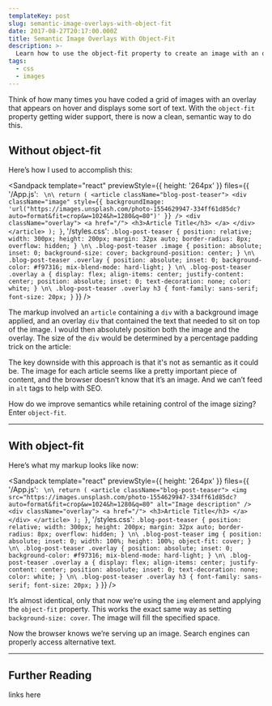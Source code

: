 ```yaml
---
templateKey: post
slug: semantic-image-overlays-with-object-fit
date: 2017-08-27T20:17:00.000Z
title: Semantic Image Overlays With Object-Fit
description: >-
  Learn how to use the object-fit property to create an image with an overlay that is simple and semantic.
tags:
  - css
  - images
---
```


Think of how many times you have coded a grid of images with an overlay that appears on hover and displays some sort of text. With the `object-fit` property getting wider support, there is now a clean, semantic way to do this.

<Figure caption="The article element contains two absolutely positioned children: an image and a div with text.">
  <SemanticImageOverlaysDemo />
</Figure>

## Without object-fit

Here’s how I used to accomplish this:

<Sandpack
  template="react"
  previewStyle={{ height: '264px' }}
  files={{
    '/App.js': `
\n\
  return (
    <article className="blog-post-teaser">
      <div
        className="image"
        style={{ backgroundImage: 'url("https://images.unsplash.com/photo-1554629947-334ff61d85dc?auto=format&fit=crop&w=1024&h=1280&q=80")' }}
      />
      <div className="overlay">
        <a href="/">
          <h3>Article Title</h3>
        </a>
      </div>
    </article>
  );
}`,
    '/styles.css': `
.blog-post-teaser {
  position: relative;
  width: 300px;
  height: 200px;
  margin: 32px auto;
  border-radius: 8px;
  overflow: hidden;
}
\n\
.blog-post-teaser .image {
  position: absolute;
  inset: 0;
  background-size: cover;
  background-position: center;
}
\n\
.blog-post-teaser .overlay {
  position: absolute;
  inset: 0;
  background-color: #f97316;
  mix-blend-mode: hard-light;
}
\n\
.blog-post-teaser .overlay a {
  display: flex;
  align-items: center;
  justify-content: center;
  position: absolute;
  inset: 0;
  text-decoration: none;
  color: white;
}
\n\
.blog-post-teaser .overlay h3 {
  font-family: sans-serif;
  font-size: 20px;
}
`
  }}
/>

The markup involved an `article` containing a `div` with a background image applied, and an overlay `div` that contained the text that needed to sit on top of the image. I would then absolutely position both the image and the overlay. The size of the `div` would be determined by a percentage padding trick on the article:

The key downside with this approach is that it's not as semantic as it could be. The image for each article seems like a pretty important piece of content, and the browser doesn’t know that it’s an image. And we can’t feed in `alt` tags to help with SEO.

How do we improve semantics while retaining control of the image sizing? Enter `object-fit`.

---

## With object-fit

Here’s what my markup looks like now:

<Sandpack
  template="react"
  previewStyle={{ height: '264px' }}
  files={{
    '/App.js': `
\n\
  return (
    <article className="blog-post-teaser">
      <img
        src="https://images.unsplash.com/photo-1554629947-334ff61d85dc?auto=format&fit=crop&w=1024&h=1280&q=80"
        alt="Image description"
      />
      <div className="overlay">
        <a href="/">
          <h3>Article Title</h3>
        </a>
      </div>
    </article>
  );
}`,
    '/styles.css': `
.blog-post-teaser {
  position: relative;
  width: 300px;
  height: 200px;
  margin: 32px auto;
  border-radius: 8px;
  overflow: hidden;
}
\n\
.blog-post-teaser img {
  position: absolute;
  inset: 0;
  width: 100%;
  height: 100%;
  object-fit: cover;
}
\n\
.blog-post-teaser .overlay {
  position: absolute;
  inset: 0;
  background-color: #f97316;
  mix-blend-mode: hard-light;
}
\n\
.blog-post-teaser .overlay a {
  display: flex;
  align-items: center;
  justify-content: center;
  position: absolute;
  inset: 0;
  text-decoration: none;
  color: white;
}
\n\
.blog-post-teaser .overlay h3 {
  font-family: sans-serif;
  font-size: 20px;
}
`
  }}
/>

It’s almost identical, only that now we’re using the `img` element and applying the `object-fit` property. This works the exact same way as setting `background-size: cover`. The image will fill the specified space.

Now the browser knows we’re serving up an image. Search engines can properly access alternative text.

---

## Further Reading

links here